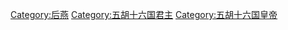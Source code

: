 [[Category:后燕|Category:后燕]]
[[Category:五胡十六国君主|Category:五胡十六国君主]]
[[Category:五胡十六国皇帝|Category:五胡十六国皇帝]]
